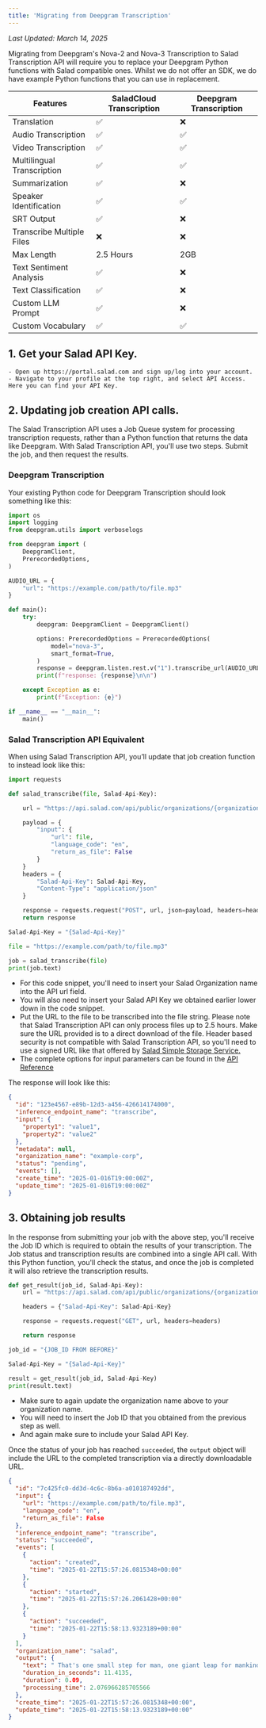 ```yaml
---
title: 'Migrating from Deepgram Transcription'
---
```


_Last Updated: March 14, 2025_

Migrating from Deepgram's Nova-2 and Nova-3 Transcription to Salad Transcription API will require you to replace your
Deepgram Python functions with Salad compatible ones. Whilst we do not offer an SDK, we do have example Python functions
that you can use in replacement.

| Features                   | SaladCloud Transcription | Deepgram Transcription |
| -------------------------- | ------------------------ | ---------------------- |
| Translation                | ✅                       | ❌                     |
| Audio Transcription        | ✅                       | ✅                     |
| Video Transcription        | ✅                       | ✅                     |
| Multilingual Transcription | ✅                       | ✅                     |
| Summarization              | ✅                       | ❌                     |
| Speaker Identification     | ✅                       | ✅                     |
| SRT Output                 | ✅                       | ❌                     |
| Transcribe Multiple Files  | ❌                       | ❌                     |
| Max Length                 | 2.5 Hours                | 2GB                    |
| Text Sentiment Analysis    | ✅                       | ❌                     |
| Text Classification        | ✅                       | ❌                     |
| Custom LLM Prompt          | ✅                       | ❌                     |
| Custom Vocabulary          | ✅                       | ✅                     |

## 1. Get your Salad API Key.

    - Open up https://portal.salad.com and sign up/log into your account.
    - Navigate to your profile at the top right, and select API Access. Here you can find your API Key.

## 2. Updating job creation API calls.

The Salad Transcription API uses a Job Queue system for processing transcription requests, rather than a Python function
that returns the data like Deepgram. With Salad Transcription API, you'll use two steps. Submit the job, and then
request the results.

### Deepgram Transcription

Your existing Python code for Deepgram Transcription should look something like this:

```Python
import os
import logging
from deepgram.utils import verboselogs

from deepgram import (
    DeepgramClient,
    PrerecordedOptions,
)

AUDIO_URL = {
    "url": "https://example.com/path/to/file.mp3"
}

def main():
    try:
        deepgram: DeepgramClient = DeepgramClient()

        options: PrerecordedOptions = PrerecordedOptions(
            model="nova-3",
            smart_format=True,
        )
        response = deepgram.listen.rest.v("1").transcribe_url(AUDIO_URL, options)
        print(f"response: {response}\n\n")

    except Exception as e:
        print(f"Exception: {e}")

if __name__ == "__main__":
    main()

```

### Salad Transcription API Equivalent

When using Salad Transcription API, you’ll update that job creation function to instead look like this:

```Python
import requests

def salad_transcribe(file, Salad-Api-Key):

    url = "https://api.salad.com/api/public/organizations/{organization_name}/inference-endpoints/transcribe/jobs"

    payload = {
        "input": {
       	    "url": file,
       	    "language_code": "en",
       	    "return_as_file": False
        }
    }
    headers = {
        "Salad-Api-Key": Salad-Api-Key,
        "Content-Type": "application/json"
    }

    response = requests.request("POST", url, json=payload, headers=headers)
    return response

Salad-Api-Key = "{Salad-Api-Key}"

file = "https://example.com/path/to/file.mp3"

job = salad_transcribe(file)
print(job.text)
```

- For this code snippet, you'll need to insert your Salad Organization name into the API url field.
- You will also need to insert your Salad API Key we obtained earlier lower down in the code snippet.
- Put the URL to the file to be transcribed into the file string. Please note that Salad Transcription API can only
  process files up to 2.5 hours. Make sure the URL provided is to a direct download of the file. Header based security
  is not compatible with Salad Transcription API, so you'll need to use a signed URL like that offered by
  [Salad Simple Storage Service.](/products/s4/salad-simple-storage-service#upload-a-file)
- The complete options for input parameters can be found in the
  [API Reference](/reference/transcribe/inference_endpoints/create-an-inference-endpoint-job#body-input)

The response will look like this:

```json
{
  "id": "123e4567-e89b-12d3-a456-426614174000",
  "inference_endpoint_name": "transcribe",
  "input": {
    "property1": "value1",
    "property2": "value2"
  },
  "metadata": null,
  "organization_name": "example-corp",
  "status": "pending",
  "events": [],
  "create_time": "2025-01-016T19:00:00Z",
  "update_time": "2025-01-016T19:00:00Z"
}
```

## 3. Obtaining job results

In the response from submitting your job with the above step, you'll receive the Job ID which is required to obtain the
results of your transcription. The Job status and transcription results are combined into a single API call. With this
Python function, you'll check the status, and once the job is completed it will also retrieve the transcription results.

```Python
def get_result(job_id, Salad-Api-Key):
    url = "https://api.salad.com/api/public/organizations/{organization_name}/inference-endpoints/transcribe/jobs/" + job_id

    headers = {"Salad-Api-Key": Salad-Api-Key}

    response = requests.request("GET", url, headers=headers)

    return response

job_id = "{JOB_ID FROM BEFORE}"

Salad-Api-Key = "{Salad-Api-Key}"

result = get_result(job_id, Salad-Api-Key)
print(result.text)
```

- Make sure to again update the organization name above to your organization name.
- You will need to insert the Job ID that you obtained from the previous step as well.
- And again make sure to include your Salad API Key.

Once the status of your job has reached `succeeded`, the `output` object will include the URL to the completed
transcription via a directly downloadable URL.

```json
{
  "id": "7c425fc0-dd3d-4c6c-8b6a-a010187492dd",
  "input": {
    "url": "https://example.com/path/to/file.mp3",
    "language_code": "en",
    "return_as_file": False
  },
  "inference_endpoint_name": "transcribe",
  "status": "succeeded",
  "events": [
    {
      "action": "created",
      "time": "2025-01-22T15:57:26.0815348+00:00"
    },
    {
      "action": "started",
      "time": "2025-01-22T15:57:26.2061428+00:00"
    },
    {
      "action": "succeeded",
      "time": "2025-01-22T15:58:13.9323189+00:00"
    }
  ],
  "organization_name": "salad",
  "output": {
    "text": " That's one small step for man, one giant leap for mankind. It's hard to imagine that nearly every consumer in America walks around with the total computational power of the Apollo 11 mission in their pocket. ",
    "duration_in_seconds": 11.4135,
    "duration": 0.09,
    "processing_time": 2.076966285705566
  },
  "create_time": "2025-01-22T15:57:26.0815348+00:00",
  "update_time": "2025-01-22T15:58:13.9323189+00:00"
}
```
